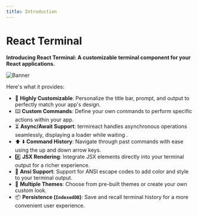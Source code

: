 ```yaml
---
title: Introduction
---
```


# React Terminal

**Introducing React Terminal: A customizable terminal component for your React applications.**

![Banner](../../assets/logo-full.svg)

Here's what it provides:

- 🔮 **Highly Customizable**: Personalize the title bar, prompt, and output to perfectly match your app's design.
- ⌨️ **Custom Commands**: Define your own commands to perform specific actions within your app.
- ⏳ **Async/Await Support**: termireact handles asynchronous operations seamlessly, displaying a loader while waiting .
- ⬆️ ⬇️ **Command History**: Navigate through past commands with ease using the up and down arrow keys.
- #️⃣ **JSX Rendering**: Integrate JSX elements directly into your terminal output for a richer experience.
- 🌈 **Ansi Support**: Support for ANSI escape codes to add color and style to your terminal output.
- 🎨 **Multiple Themes**: Choose from pre-built themes or create your own custom look.
- 📦 **Persistence (`IndexedDB`)**: Save and recall terminal history for a more convenient user experience.
